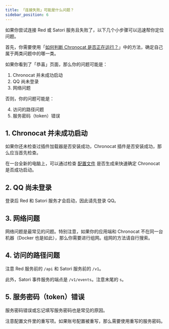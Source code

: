 ```yaml
---
title: 「连接失败」可能是什么问题？
sidebar_position: 6
---
```


如果你尝试连接 Red 或 Satori 服务且失败了，以下几个小步骤可以迅速帮你定位问题。

首先，你需要使用「[如何判断 Chronocat 是否正在运行？](/faq/3)」中的方法，确定自己属于两类问题中的哪一类。

如果你看到了「恭喜」页面，那么你的问题可能是：

1. Chronocat 并未成功启动
2. QQ 尚未登录
3. 网络问题

否则，你的问题可能是：

4. 访问的路径问题
5. 服务密码（token）错误

## 1. Chronocat 并未成功启动

如果你还未检查过插件加载器是否安装成功，Chronocat 插件是否安装成功，那么应当首先检查。

在一台全新的电脑上，可以通过检查 [配置文件](/config) 是否生成来快速确定 Chronocat 是否成功启动。

## 2. QQ 尚未登录

登录后 Red 和 Satori 服务才会启动，因此请先登录 QQ。

## 3. 网络问题

网络问题是最常见的问题。特别注意，如果你的应用端和 Chronocat 不在同一台机器（Docker
也是如此），那么你需要进行组网。组网的方法请自行搜索。

## 4. 访问的路径问题

注意 Red 服务前的 `/api` 和 Satori 服务前的 `/v1`。

此外，Satori 事件服务的端点是 `/v1/events`。注意末尾的 `s`。

## 5. 服务密码（token）错误

服务密码错误或忘记填写服务密码也是常见的原因。

注意配置文件里的重写项。如果账号配置被重写，那么需要使用重写的服务密码。
